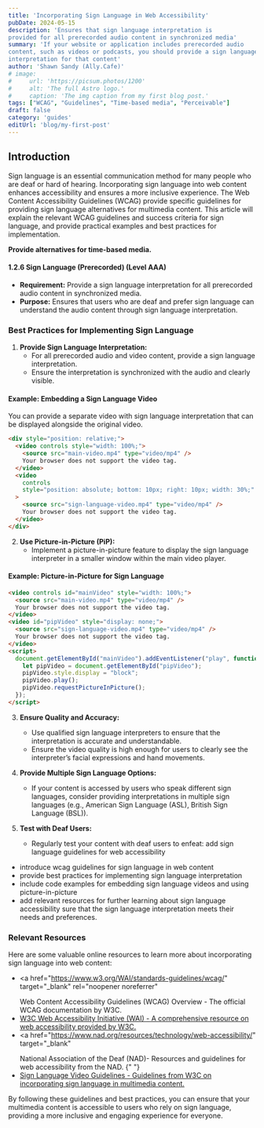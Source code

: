 ```yaml
---
title: 'Incorporating Sign Language in Web Accessibility'
pubDate: 2024-05-15
description: 'Ensures that sign language interpretation is
provided for all prerecorded audio content in synchronized media'
summary: 'If your website or application includes prerecorded audio
content, such as videos or podcasts, you should provide a sign language
interpretation for that content'
author: 'Shawn Sandy (Ally.Cafe)'
# image:
#     url: 'https://picsum.photos/1200'
#     alt: 'The full Astro logo.'
#     caption: 'The img caption from my first blog post.'
tags: ["WCAG", "Guidelines", "Time-based media", "Perceivable"]
draft: false
category: 'guides'
editUrl: 'blog/my-first-post'
---
```


## Introduction

Sign language is an essential communication method for many people who are deaf
or hard of hearing. Incorporating sign language into web content enhances
accessibility and ensures a more inclusive experience. The Web Content
Accessibility Guidelines (WCAG) provide specific guidelines for providing sign
language alternatives for multimedia content. This article will explain the
relevant WCAG guidelines and success criteria for sign language, and provide
practical examples and best practices for implementation.

**Provide alternatives for time-based media.**

#### 1.2.6 Sign Language (Prerecorded) (Level AAA)

- **Requirement:** Provide a sign language interpretation for all prerecorded
  audio content in synchronized media.
- **Purpose:** Ensures that users who are deaf and prefer sign language can
  understand the audio content through sign language interpretation.

### Best Practices for Implementing Sign Language

1. **Provide Sign Language Interpretation:**
   - For all prerecorded audio and video content, provide a sign language
     interpretation.
   - Ensure the interpretation is synchronized with the audio and clearly
     visible.

#### Example: Embedding a Sign Language Video

You can provide a separate video with sign language interpretation that can be
displayed alongside the original video.

```html
<div style="position: relative;">
  <video controls style="width: 100%;">
    <source src="main-video.mp4" type="video/mp4" />
    Your browser does not support the video tag.
  </video>
  <video
    controls
    style="position: absolute; bottom: 10px; right: 10px; width: 30%;"
  >
    <source src="sign-language-video.mp4" type="video/mp4" />
    Your browser does not support the video tag.
  </video>
</div>
```

2. **Use Picture-in-Picture (PiP):**
   - Implement a picture-in-picture feature to display the sign language
     interpreter in a smaller window within the main video player.

#### Example: Picture-in-Picture for Sign Language

```html
<video controls id="mainVideo" style="width: 100%;">
  <source src="main-video.mp4" type="video/mp4" />
  Your browser does not support the video tag.
</video>
<video id="pipVideo" style="display: none;">
  <source src="sign-language-video.mp4" type="video/mp4" />
  Your browser does not support the video tag.
</video>
<script>
  document.getElementById("mainVideo").addEventListener("play", function () {
    let pipVideo = document.getElementById("pipVideo");
    pipVideo.style.display = "block";
    pipVideo.play();
    pipVideo.requestPictureInPicture();
  });
</script>
```

3. **Ensure Quality and Accuracy:**

   - Use qualified sign language interpreters to ensure that the interpretation
     is accurate and understandable.
   - Ensure the video quality is high enough for users to clearly see the
     interpreter’s facial expressions and hand movements.

4. **Provide Multiple Sign Language Options:**

   - If your content is accessed by users who speak different sign languages,
     consider providing interpretations in multiple sign languages (e.g.,
     American Sign Language (ASL), British Sign Language (BSL)).

5. **Test with Deaf Users:**
   - Regularly test your content with deaf users to enfeat: add sign language
     guidelines for web accessibility

- introduce wcag guidelines for sign language in web content
- provide best practices for implementing sign language interpretation
- include code examples for embedding sign language videos and using
  picture-in-picture
- add relevant resources for further learning about sign language accessibility
  sure that the sign language interpretation meets their needs and preferences.

### Relevant Resources

Here are some valuable online resources to learn more about incorporating sign
language into web content:

- <a
    href="https://www.w3.org/WAI/standards-guidelines/wcag/"
    target="_blank"
    rel="noopener noreferrer"
  >
    Web Content Accessibility Guidelines (WCAG) Overview - The official WCAG
    documentation by W3C.
  </a>
- <a href="https://www.w3.org/WAI/" target="_blank" rel="noopener noreferrer">
    W3C Web Accessibility Initiative (WAI) - A comprehensive resource on web
    accessibility provided by W3C.
  </a>
- <a
    href="https://www.nad.org/resources/technology/web-accessibility/"
    target="_blank"
  >
    National Association of the Deaf (NAD)- Resources and guidelines for web
    accessibility from the NAD.
  </a>{" "}
- <a href="https://www.w3.org/WAI/media/av/#sign-language" target="_blank">
    Sign Language Video Guidelines - Guidelines from W3C on incorporating sign
    language in multimedia content.
  </a>

By following these guidelines and best practices, you can ensure that your
multimedia content is accessible to users who rely on sign language, providing a
more inclusive and engaging experience for everyone.
